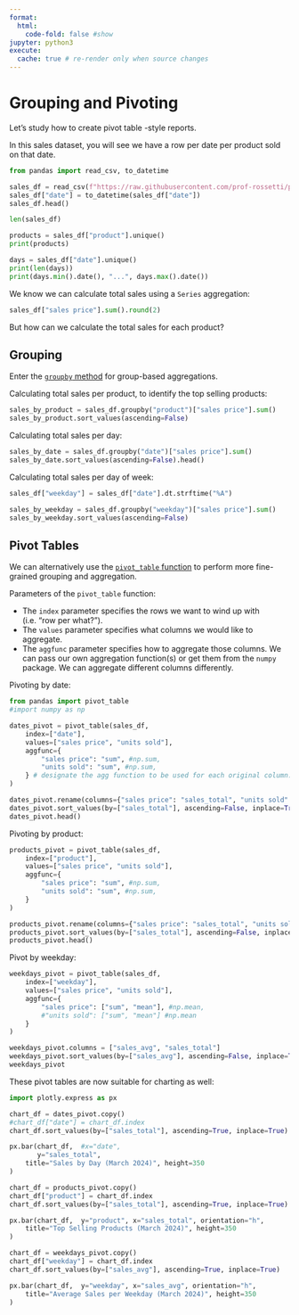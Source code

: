 ```yaml
---
format:
  html:
    code-fold: false #show
jupyter: python3
execute:
  cache: true # re-render only when source changes
---
```




# Grouping and Pivoting

Let's study how to create pivot table -style reports.

In this sales dataset, you will see we have a row per date per product sold on that date.

```python
from pandas import read_csv, to_datetime

sales_df = read_csv(f"https://raw.githubusercontent.com/prof-rossetti/python-for-finance/main/docs/data/monthly-sales.csv")
sales_df["date"] = to_datetime(sales_df["date"])
sales_df.head()
```

```python
len(sales_df)
```

```python
products = sales_df["product"].unique()
print(products)
```

```python
days = sales_df["date"].unique()
print(len(days))
print(days.min().date(), "...", days.max().date())
```

We know we can calculate total sales using a `Series` aggregation:


```python
sales_df["sales price"].sum().round(2)
```

But how can we calculate the total sales for each product?

## Grouping

Enter the [`groupby` method](https://pandas.pydata.org/docs/reference/api/pandas.DataFrame.groupby.html) for group-based aggregations.

Calculating total sales per product, to identify the top selling products:

```python
sales_by_product = sales_df.groupby("product")["sales price"].sum()
sales_by_product.sort_values(ascending=False)
```

Calculating total sales per day:

```python
sales_by_date = sales_df.groupby("date")["sales price"].sum()
sales_by_date.sort_values(ascending=False).head()
```

Calculating total sales per day of week:


```python
sales_df["weekday"] = sales_df["date"].dt.strftime("%A")

sales_by_weekday = sales_df.groupby("weekday")["sales price"].sum()
sales_by_weekday.sort_values(ascending=False)
```

## Pivot Tables

We can alternatively use the [`pivot_table` function](https://pandas.pydata.org/docs/reference/api/pandas.pivot_table.html) to perform more fine-grained grouping and aggregation.

Parameters of the `pivot_table` function:

  + The `index` parameter specifies the rows we want to wind up with (i.e. "row per what?").
  + The `values` parameter specifies what columns we would like to aggregate.
  + The `aggfunc` parameter specifies how to aggregate those columns. We can pass our own aggregation function(s) or get them from the `numpy` package. We can aggregate different columns differently.

Pivoting by date:

```python
from pandas import pivot_table
#import numpy as np

dates_pivot = pivot_table(sales_df,
    index=["date"],
    values=["sales price", "units sold"],
    aggfunc={
        "sales price": "sum", #np.sum,
        "units sold": "sum", #np.sum,
    } # designate the agg function to be used for each original column. can use our own custom functions here as well
)

dates_pivot.rename(columns={"sales price": "sales_total", "units sold": "units_sold"}, inplace=True)
dates_pivot.sort_values(by=["sales_total"], ascending=False, inplace=True)
dates_pivot.head()
```

Pivoting by product:

```python
products_pivot = pivot_table(sales_df,
    index=["product"],
    values=["sales price", "units sold"],
    aggfunc={
        "sales price": "sum", #np.sum,
        "units sold": "sum", #np.sum,
    }
)

products_pivot.rename(columns={"sales price": "sales_total", "units sold": "units_sold"}, inplace=True)
products_pivot.sort_values(by=["sales_total"], ascending=False, inplace=True)
products_pivot.head()
```

Pivot by weekday:

```python
weekdays_pivot = pivot_table(sales_df,
    index=["weekday"],
    values=["sales price", "units sold"],
    aggfunc={
        "sales price": ["sum", "mean"], #np.mean,
        #"units sold": ["sum", "mean"] #np.mean
    }
)

weekdays_pivot.columns = ["sales_avg", "sales_total"]
weekdays_pivot.sort_values(by=["sales_avg"], ascending=False, inplace=True)
weekdays_pivot
```

These pivot tables are now suitable for charting as well:



```python
import plotly.express as px

chart_df = dates_pivot.copy()
#chart_df["date"] = chart_df.index
chart_df.sort_values(by=["sales_total"], ascending=True, inplace=True)

px.bar(chart_df,  #x="date",
       y="sales_total",
    title="Sales by Day (March 2024)", height=350
)
```

```python
chart_df = products_pivot.copy()
chart_df["product"] = chart_df.index
chart_df.sort_values(by=["sales_total"], ascending=True, inplace=True)

px.bar(chart_df,  y="product", x="sales_total", orientation="h",
    title="Top Selling Products (March 2024)", height=350
)
```


```python
chart_df = weekdays_pivot.copy()
chart_df["weekday"] = chart_df.index
chart_df.sort_values(by=["sales_avg"], ascending=True, inplace=True)

px.bar(chart_df,  y="weekday", x="sales_avg", orientation="h",
    title="Average Sales per Weekday (March 2024)", height=350
)
```
